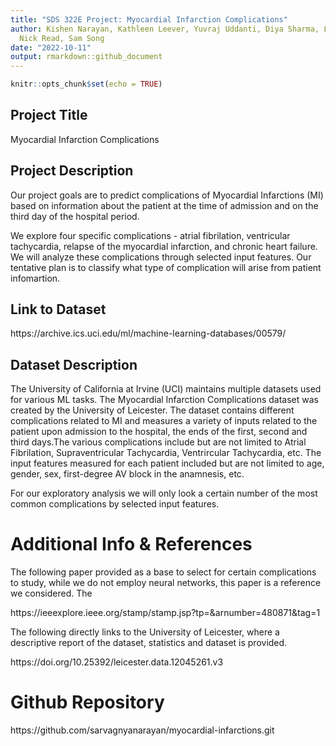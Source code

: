 ```yaml
---
title: "SDS 322E Project: Myocardial Infarction Complications"
author: Kishen Narayan, Kathleen Leever, Yuvraj Uddanti, Diya Sharma, Laura Nylykke,
  Nick Read, Sam Song
date: "2022-10-11"
output: rmarkdown::github_document
---
```


```r
knitr::opts_chunk$set(echo = TRUE)
```

## Project Title
Myocardial Infarction Complications  

## Project Description
Our project goals are to predict complications of Myocardial Infarctions (MI) based on information about the patient at the time of admission and on the third day of the hospital period. 

We explore four specific complications - atrial fibrilation, ventricular tachycardia, relapse of the myocardial infarction, and chronic heart failure. We will analyze these complications through selected input features. Our tentative plan is to classify what type of complication will arise from patient infomartion. 

## Link to Dataset
https://archive.ics.uci.edu/ml/machine-learning-databases/00579/

## Dataset Description
The University of California at Irvine (UCI) maintains multiple datasets used for various ML tasks. The Myocardial Infarction Complications dataset was created by the University of Leicester. The dataset contains different complications related to MI and measures a variety of inputs related to the patient upon admission to the hospital, the ends of the first, second and third days.The various complications include but are not limited to Atrial Fibrilation, Supraventricular Tachycardia, Ventrircular Tachycardia, etc. The input features measured for each patient included but are not limited to age, gender, sex, first-degree AV block in the anamnesis, etc.

For our exploratory analysis we will only look a certain number of the most common complications by selected input features.

# Additional Info & References 
The following paper provided as a base to select for certain complications to study, while we do not employ neural networks, this paper is a reference we considered. The 

https://ieeexplore.ieee.org/stamp/stamp.jsp?tp=&arnumber=480871&tag=1

The following directly links to the University of Leicester, where a descriptive report of the dataset, statistics and dataset is provided.

https://doi.org/10.25392/leicester.data.12045261.v3

# Github Repository
https://github.com/sarvagnyanarayan/myocardial-infarctions.git